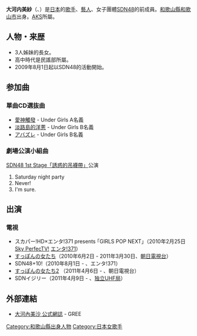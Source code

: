 {{blpunsourced|time=2017-12-14T04:01:57+00:00}}
{{藝人
|姓名 = 大河内 美紗
|類型 = 女歌手
|圖片 = 
|圖片尺寸 = 
|圖片簡介 = 
|原名 = {{lang|ja|大河内 美紗}}
|外文名 = 
|外文 =  
|羅馬拼音 = Ōkōchi Misa
|英文名 = 
|暱稱 = {{lang|ja|みさみさ、みさっこ}}
|其他藝名 = 
|國籍 = {{JPN}}
|出生日期 = {{birth date and age|1984|1|11}}
|出生地點 = [[和歌山縣|和歌山縣]][[和歌山市|和歌山市]]
|逝世日期 = 
|逝世地點 = 
|職業 = 女性偶像
|語言 = 
|教育程度 = 
|宗教信仰 =
|配偶 = 
|出身地 = 
|出道作 = 
|出道日期 = 2009年8月1日
|代表作 = 
|活躍年代 = 
|唱片公司 = 
|經紀公司 = [[AKS|AKS]]
|網站 = 
|相關團體 = 前[[SDN48|SDN48]]成員
|獎項 = 
|IMDb = 
}}
{{Japanese|japanese=大河内 美紗|kana=おおこうち みさ|romaji=Ōkōchi Misa}}
'''大河内美紗'''（{{lang|ja|おおこうち みさ}}、{{bd|1984年|1月11日}}）是[[日本|日本]]的[[歌手|歌手]]、[[藝人|藝人]]、女子團體[[SDN48|SDN48]]的前成員。[[和歌山縣|和歌山縣]][[和歌山市|和歌山市]]出身。[[AKS|AKS]]所屬。

== 人物・来歴 ==
* 3人姊妹的長女。
* 高中時代是民謠部所屬。
* 2009年8月1日起以SDN48的活動開始。

== 参加曲 ==
=== 單曲CD選抜曲 ===
* [[GAGAGA|愛神觸發]] - Under Girls A名義
* [[請給我愛|淡路島的洋蔥]] - Under Girls B名義
* [[MIN・MIN・MIN|アバズレ]] - Under Girls B名義

=== 劇場公演小組曲 ===
; [[SDN48_1st_Stage「誘惑的吊襪帶」|SDN48 1st Stage「誘惑的吊襪帶」]]公演
# Saturday night party
# Never!
# I'm sure.

== 出演 ==
=== 電視 ===
* スカパー!HD×エンタ!371 presents ｢GIRLS POP NEXT｣（2010年2月25日 [[Sky_PerfecTV!|Sky PerfecTV!]] [[エンタ!371|エンタ!371]]）
* [[すっぽんの女たち|すっぽんの女たち]]（2010年6月2日 - 2011年3月30日、[[朝日電視台|朝日電視台]]）
* SDN48+10!（2010年8月1日 - 、エンタ!371）
* [[すっぽんの女たち#すっぽんの女たち2|すっぽんの女たち2]] （2011年4月6日 - 、朝日電視台）
* SDNイジリー（2011年4月9日 - 、[[全國獨立UHF放送協議會|独立UHF局]]）

== 外部連結 ==
* [http://gree.jp/okochi_misa 大河內美沙 公式網誌]{{Wayback|url=http://gree.jp/okochi_misa |date=20120111011129 }} - GREE

{{SDN48}}
{{DEFAULTSORT:Okochi Misa}}
[[Category:和歌山縣出身人物|Category:和歌山縣出身人物]]
[[Category:日本女歌手|Category:日本女歌手]]